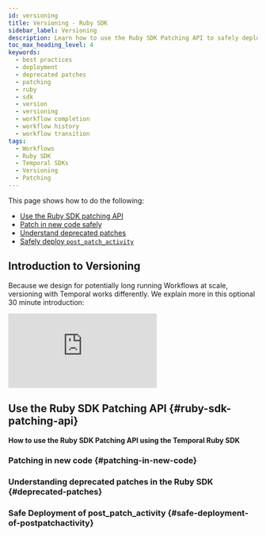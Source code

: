 ```yaml
---
id: versioning
title: Versioning - Ruby SDK
sidebar_label: Versioning
description: Learn how to use the Ruby SDK Patching API to safely deploy new code versions, handle deprecated patches, and manage Workflow activities using Temporal for long-running tasks.
toc_max_heading_level: 4
keywords:
  - best practices
  - deployment
  - deprecated patches
  - patching
  - ruby
  - sdk
  - version
  - versioning
  - workflow completion
  - workflow history
  - workflow transition
tags:
  - Workflows
  - Ruby SDK
  - Temporal SDKs
  - Versioning
  - Patching
---
```


This page shows how to do the following:

- [Use the Ruby SDK patching API](#ruby-sdk-patching-api)
- [Patch in new code safely](#patching-in-new-code)
- [Understand deprecated patches](#deprecated-patches)
- [Safely deploy `post_patch_activity`](#safe-deployment-of-postpatchactivity)

## Introduction to Versioning

Because we design for potentially long running Workflows at scale, versioning with Temporal works differently.
We explain more in this optional 30 minute introduction:

<div style={{ position: "relative", paddingBottom: "56.25%", height: 0 }}>
  <iframe
    src="https://www.youtube.com/embed/kkP899WxgzY?autoplay=0"
    style={{ position: "absolute", top: 0, left: 0, width: "100%", height: "100%" }}
    frameborder="0"
    allow="accelerometer; clipboard-write; encrypted-media; gyroscope; picture-in-picture"
    allowfullscreen>
  </iframe>
</div>

## Use the Ruby SDK Patching API {#ruby-sdk-patching-api}

**How to use the Ruby SDK Patching API using the Temporal Ruby SDK**

<!-- CONTENT -->

### Patching in new code {#patching-in-new-code}

<!-- CONTENT -->

### Understanding deprecated patches in the Ruby SDK {#deprecated-patches}

<!-- CONTENT -->

### Safe Deployment of post_patch_activity {#safe-deployment-of-postpatchactivity}

<!-- CONTENT -->
